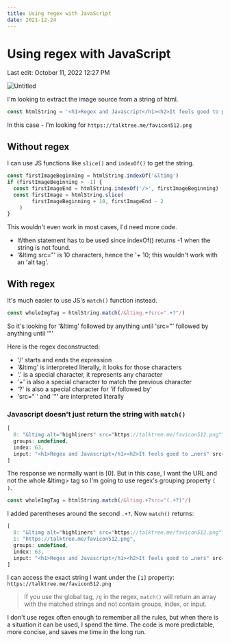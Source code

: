 ```yaml
---
title: Using regex with JavaScript
date: 2021-12-24
---
```



# Using regex with JavaScript

Last edit: October 11, 2022 12:27 PM

![Untitled](Using%20regex%20with%20JavaScript%20307fa4d387684165a069fa1e4aad98d2/Untitled.png)

I'm looking to extract the image source from a string of html.

```jsx
const htmlString = '<h1>Regex and Javascript</h1><h2>It feels good to progress</h2><img src="https://talktree.me/favicon512.png" alt="highliners"/>'
```

In this case - I'm looking for `https://talktree.me/favicon512.png`

## Without regex

I can use JS functions like `slice()` and `indexOf()` to get the string.

```jsx
const firstImageBeginning = htmlString.indexOf('&ltimg')
if (firstImageBeginning > -1) {
  const firstImageEnd = htmlString.indexOf('/>', firstImageBeginning)
  const firstImage = htmlString.slice(
		firstImageBeginning + 10, firstImageEnd - 2
	)
}
```

This wouldn't even work in most cases, I'd need more code.

- If/then statement has to be used since indexOf() returns -1 when the string is not found.
- '&ltimg src="' is 10 characters, hence the '+ 10; this wouldn't work with an 'alt tag'.

## With regex

It's much easier to use JS's `match()` function instead.

```jsx
const wholeImgTag = htmlString.match(/&ltimg.+?src=".+?"/)
```

So it's looking for '&ltimg' followed by anything until 'src="' followed by anything until '"'

Here is the regex deconstructed:

- '/' starts and ends the expression
- '&ltimg' is interpreted literally, it looks for those characters
- '.' is a special character, it represents any character
- '+' is also a special character to match the previous character
- '?' is also a special character for 'if followed by'
- 'src=" ' and '"' are interpreted literally

### Javascript doesn't just return the string with `match()`

```jsx
[
  0: "&ltimg alt="highliners" src="https://talktree.me/favicon512.png"",
  groups: undefined,
  index: 63,
  input: "<h1>Regex and Javascript</h1><h2>It feels good to …ners" src="https://talktree.me/favicon512.png" />",
]
```

The response we normally want is [0]. But in this case, I want the URL and not the whole &ltimg> tag so I'm going to use regex's grouping property `( )`.

```jsx
const wholeImgTag = htmlString.match(/&ltimg.+?src="(.+?)"/)
```

I added parentheses around the second `.+?`. Now `match()` returns:

```jsx
[
  0: "&ltimg alt="highliners" src="https://talktree.me/favicon512.png"",
  1: "https://talktree.me/favicon512.png",
  groups: undefined,
  index: 63,
  input: "<h1>Regex and Javascript</h1><h2>It feels good to …ners" src="https://talktree.me/favicon512.png" />",
]

```

I can access the exact string I want under the `[1]` property: `https://talktree.me/favicon512.png`

> If you use the global tag, `/g` in the regex, `match()` will return an array with the matched strings and not contain groups, index, or input.
> 

I don't use regex often enough to remember all the rules, but when there is a situation it can be used, I spend the time. The code is more predictable, more concise, and saves me time in the long run.